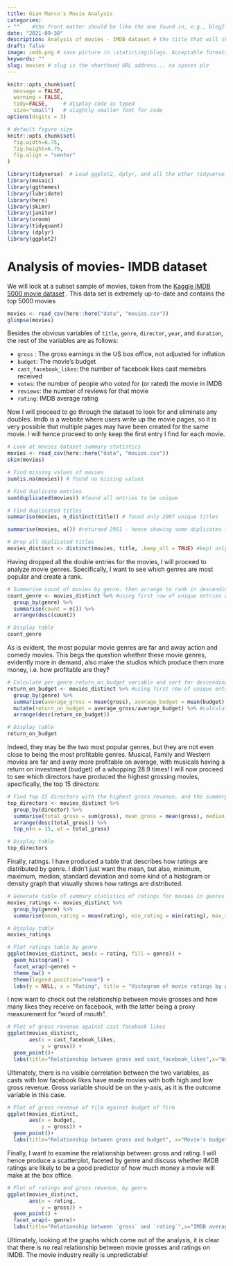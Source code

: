```yaml
---
title: Gian Marco's Movie Analysis
categories:  
- ""    #the front matter should be like the one found in, e.g., blog2.md. It cannot be like the normal Rmd we used
date: "2021-09-30"
description: Analysis of movies - IMDB dataset # the title that will show up once someone gets to this page
draft: false
image: imdb.png # save picture in \static\img\blogs. Acceptable formats= jpg, jpeg, or png . Your iPhone pics wont work
keywords: ""
slug: movies # slug is the shorthand URL address... no spaces plz
---
```


```r
knitr::opts_chunk$set(
  message = FALSE, 
  warning = FALSE, 
  tidy=FALSE,     # display code as typed
  size="small")   # slightly smaller font for code
options(digits = 3)

# default figure size
knitr::opts_chunk$set(
  fig.width=6.75, 
  fig.height=6.75,
  fig.align = "center"
)
```

```r
library(tidyverse)  # Load ggplot2, dplyr, and all the other tidyverse packages
library(mosaic)
library(ggthemes)
library(lubridate)
library(here)
library(skimr)
library(janitor)
library(vroom)
library(tidyquant)
library (dplyr)
library(ggplot2)
```

# Analysis of movies- IMDB dataset

We will look at a subset sample of movies, taken from the [Kaggle IMDB 5000 movie dataset](https://www.kaggle.com/carolzhangdc/imdb-5000-movie-dataset) . This data set is extremely up-to-date and contains the top 5000 movies 

```r

movies <- read_csv(here::here("data", "movies.csv"))
glimpse(movies)

```

Besides the obvious variables of `title`, `genre`, `director`, `year`, and `duration`, the rest of the variables are as follows:

-   `gross` : The gross earnings in the US box office, not adjusted for inflation
-   `budget`: The movie's budget
-   `cast_facebook_likes`: the number of facebook likes cast memebrs received
-   `votes`: the number of people who voted for (or rated) the movie in IMDB
-   `reviews`: the number of reviews for that movie
-   `rating`: IMDB average rating

Now I will proceed to go through the dataset to look for and eliminate any doubles. Imdb is a website where users write up the movie pages, so it is very possible that multiple pages may have been created for the same movie. I will hence proceed to only keep the first entry I find for each movie. 

```r

# Look at movies dataset summary statistics
movies <- read_csv(here::here("data", "movies.csv"))
skim(movies) 

# Find missing values of movies
sum(is.na(movies)) # found no missing values

# Find duplicate entries
sum(duplicated(movies)) #found all entries to be unique

# Find duplicated titles
summarise(movies, n_distinct(title)) # found only 2907 unique titles

summarise(movies, n()) #returned 2961 - hence showing some duplicates in titles

# Drop all duplicated titles
movies_distinct <- distinct(movies, title, .keep_all = TRUE) #kept only first row of duplicate titles
```
Having dropped all the double entries for the movies, I will proceed to analyze movie genres. Specifically, I want to see which genres are most popular and create a rank.

```r

# Summarise count of movies by genre. then arrange to rank in descending order
count_genre <- movies_distinct %>% #using first row of unique entries only
  group_by(genre) %>%
  summarise(count = n()) %>%
  arrange(desc(count))

# Display table
count_genre
```
As is evident, the most popular movie genres are far and away action and comedy movies. This begs the question whether these movie genres, evidently more in demand, also make the studios which produce them more money, i.e. how profitable are they?

```r
# Calculate per genre return_on_budget variable and sort for descending order
return_on_budget <- movies_distinct %>% #using first row of unique entries only
  group_by(genre) %>%
  summarise(average_gross = mean(gross), average_budget = mean(budget)) %>%
  mutate(return_on_budget = average_gross/average_budget) %>% #calculate average return on budget by genre
  arrange(desc(return_on_budget))

# Display table
return_on_budget 
```

Indeed, they may be the two most popular genres, but they are not even close to being the most profitable genres. Musical, Family and Western movies are far and away more profitable on average, with musicals having a return on investment (budget) of a whopping 28.9 times! 
I will now proceed to see which directors have produced the highest grossing movies, specifically, the top 15 directors: 
```r
# Find top 15 directors with the highest gross revenue, and the summary statistics of all their movies
top_directors <- movies_distinct %>%
  group_by(director) %>%
  summarise(total_gross = sum(gross), mean_gross = mean(gross), median_gross = median(gross), std_gross = sd(gross)) %>%
  arrange(desc(total_gross)) %>%
  top_n(n = 15, wt = total_gross)

# Display table
top_directors
```
Finally, ratings. I have produced a table that describes how ratings are distributed by genre. I didn't just want the mean, but also, minimum, maximum, median, standard deviation and some kind of a histogram or density graph that visually shows how ratings are distributed.

```r
# Generate table of summary statistics of ratings for movies in genres
movies_ratings <- movies_distinct %>%
  group_by(genre) %>%
  summarise(mean_rating = mean(rating), min_rating = min(rating), max_rating = max(rating), median_rating = median(rating), std_rating = sd(rating))

# Display table
movies_ratings

# Plot ratings table by genre
ggplot(movies_distinct, aes(x = rating, fill = genre)) +
  geom_histogram() +
  facet_wrap(~genre) +
  theme_bw() +
  theme(legend.position="none") +
  labs(y = NULL, x = "Rating", title = "Histogram of movie ratings by genre")
```
I now want to check out the relationship between movie grosses and how many likes they receive on facebook, with the latter being a proxy measurement for "word of mouth". 
```r

# Plot of gross revenue against cast facebook likes
ggplot(movies_distinct,
       aes(x = cast_facebook_likes,
           y = gross)) +
  geom_point()+
  labs(title="Relationship between gross and cast_facebook_likes",x="Number of facebook likes
```

Ultimately, there is no visible correlation between the two variables, as casts with low facebook likes have made movies with both high and low gross revenue. Gross variable should be on the y-axis, as it is the outcome variable in this case.
```r

# Plot of gross revenue of film against budget of firm
ggplot(movies_distinct,
       aes(x = budget,
           y = gross)) +
  geom_point()+
  labs(title="Relationship between gross and budget", x="Movie's budget",y="Gross earnings in US box office")
```

Finally, I want to examine the relationship between gross and rating. I will hence produce a scatterplot, faceted by genre and discuss whether IMDB ratings are likely to be a good predictor of how much money a movie will make at the box office. 

```r

# Plot of ratings and gross revenue, by genre
ggplot(movies_distinct,
       aes(x = rating,
           y = gross)) +
  geom_point() +
  facet_wrap(~ genre)+
  labs(title="Relationship between `gross` and `rating`",x="IMDB average rating",y="Gross earnings in US box office")
```
Ultimately, looking at the graphs which come out of the analysis, it is clear that there is no real relationship between movie grosses and ratings on IMDB. The movie industry really is unpredictable!
